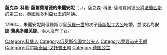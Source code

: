 {{Multiple issues|
{{Expand language|1=en|time=2021-01-05T13:06:29+00:00}}
{{Unreferenced|time=2021-01-05T13:06:29+00:00}}
}}
{{Infobox noble
| name        = 薩克森-科堡-薩爾費爾德的朱麗安妮
| image       = Anna_Fedorovna_by_E.Vigee-Lebrun.jpg
| birth_date  = {{Birth date|df=yes|1781|7|23}}
| birth_place = [[科堡|科堡]]
| death_date  = {{Death date and age|df=yes|1860|8|12|1781|7|23}}
| death_place = [[伯尔尼|伯恩]]
| noble family= [[韋廷王朝|韋廷王朝]]
| father      = [[法蘭西斯_(薩克森-科堡-薩爾費爾德)|薩克森-科堡-薩爾費爾德公爵法蘭西斯]]
| mother      = [[羅伊斯-埃伯斯多夫的奧古斯塔|羅伊斯-埃伯斯多夫的奧古斯塔]]
}}
'''薩克森-科堡-薩爾費爾德的朱麗安妮'''（{{lang-de|Juliane von Sachsen-Coburg-Saalfeld}}，{{bd|1781年|9月23日|1860年|8月12日}}），薩克森-科堡-薩爾費爾德公爵[[法蘭西斯_(薩克森-科堡-薩爾費爾德)|法蘭西斯]]的第三女，英國[[维多利亚_(英国女王)|維多利亞女王]]的阿姨。

1796年，朱麗安妮與俄羅斯沙皇[[保罗一世_(俄罗斯)|保羅一世]]的次子[[康斯坦丁·巴甫洛維奇|康斯坦丁大公]]結婚，並改名為'''安娜·費奧多羅芙娜'''。兩人沒有子女。

[[Category:科堡人|Category:科堡人]]
[[Category:俄罗斯帝国大公夫人|Category:俄罗斯帝国大公夫人]]
[[Category:罗曼诺夫王朝|Category:罗曼诺夫王朝]]
[[Category:荷尔斯泰因-戈托普王朝|Category:荷尔斯泰因-戈托普王朝]]
[[Category:德国公主|Category:德国公主]]